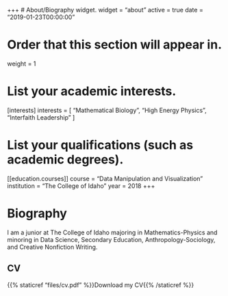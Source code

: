 +++
# About/Biography widget.
widget = "about"
active = true
date = "2019-01-23T00:00:00"

# Order that this section will appear in.
weight = 1

# List your academic interests.
[interests]
  interests = [
  "Mathematical Biology",
  "High Energy Physics",
  "Interfaith Leadership"
  ]

# List your qualifications (such as academic degrees).
[[education.courses]]
  course = "Data Manipulation and Visualization"
  institution = "The College of Idaho"
  year = 2018
+++

# Biography

I am a junior at The College of Idaho majoring in Mathematics-Physics and minoring in Data Science, Secondary Education, Anthropology-Sociology, and Creative Nonfiction Writing. 

## CV
{{% staticref "files/cv.pdf" %}}Download my CV{{% /staticref %}}